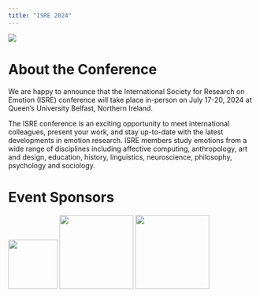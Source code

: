 ```yaml
---
title: "ISRE 2024"
---
```


::: column-page
![](images/Belfast/QUB_300119_7777.jpg){fig-alt="A view of Belfast City  at dusk with Belfast City Hall in the foreground" fig-align="center"}
:::

# About the Conference

We are happy to announce that the International Society for Research on Emotion (ISRE) conference will take place in-person on July 17-20, 2024 at Queen's University Belfast, Northern Ireland.

The ISRE conference is an exciting opportunity to meet international colleagues, present your work, and stay up-to-date with the latest developments in emotion research. ISRE members study emotions from a wide range of disciplines including affective computing, anthropology, art and design, education, history, linguistics, neuroscience, philosophy, psychology and sociology.

# Event Sponsors

::: {layout-ncol=3}
![](images/VisitBelfast/Belfast%20Starburst%20Logo%20(purple).jpg){fig-alt="Belfast Starburst Logo" width="100"} ![](images/VisitBelfast/TNI_Corp_Logo_Fc_ColText_RGB.png){fig-alt="Tourism Northern Ireland Logo" width="150"} ![](images/VisitBelfast/Visit_Belfast_Logo_(Purple).jpg){fig-alt="Visit Belfast Logo" width="150"}
:::
